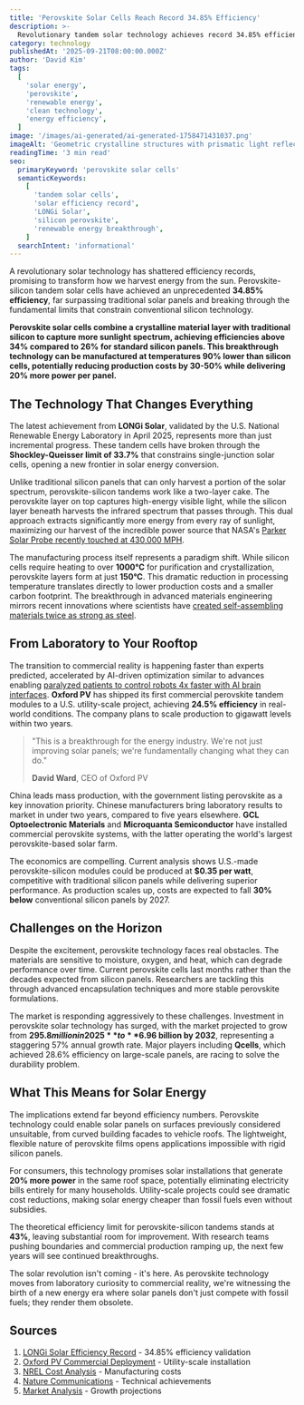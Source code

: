 ```yaml
---
title: 'Perovskite Solar Cells Reach Record 34.85% Efficiency'
description: >-
  Revolutionary tandem solar technology achieves record 34.85% efficiency, surpassing silicon limits and moving closer to the theoretical 43% maximum while promising cheaper, more powerful solar panels.
category: technology
publishedAt: '2025-09-21T08:00:00.000Z'
author: 'David Kim'
tags:
  [
    'solar energy',
    'perovskite',
    'renewable energy',
    'clean technology',
    'energy efficiency',
  ]
image: '/images/ai-generated/ai-generated-1758471431037.png'
imageAlt: 'Geometric crystalline structures with prismatic light reflections, featuring abstract crystal formations in cool blue and silver tones with natural mineral patterns and artistic macro photography'
readingTime: '3 min read'
seo:
  primaryKeyword: 'perovskite solar cells'
  semanticKeywords:
    [
      'tandem solar cells',
      'solar efficiency record',
      'LONGi Solar',
      'silicon perovskite',
      'renewable energy breakthrough',
    ]
  searchIntent: 'informational'
---
```


A revolutionary solar technology has shattered efficiency records, promising to transform how we harvest energy from the sun. Perovskite-silicon tandem solar cells have achieved an unprecedented **34.85% efficiency**, far surpassing traditional solar panels and breaking through the fundamental limits that constrain conventional silicon technology.

**Perovskite solar cells combine a crystalline material layer with traditional silicon to capture more sunlight spectrum, achieving efficiencies above 34% compared to 26% for standard silicon panels. This breakthrough technology can be manufactured at temperatures 90% lower than silicon cells, potentially reducing production costs by 30-50% while delivering 20% more power per panel.**

## The Technology That Changes Everything

The latest achievement from **LONGi Solar**, validated by the U.S. National Renewable Energy Laboratory in April 2025, represents more than just incremental progress. These tandem cells have broken through the **Shockley-Queisser limit of 33.7%** that constrains single-junction solar cells, opening a new frontier in solar energy conversion.

Unlike traditional silicon panels that can only harvest a portion of the solar spectrum, perovskite-silicon tandems work like a two-layer cake. The perovskite layer on top captures high-energy visible light, while the silicon layer beneath harvests the infrared spectrum that passes through. This dual approach extracts significantly more energy from every ray of sunlight, maximizing our harvest of the incredible power source that NASA's [Parker Solar Probe recently touched at 430,000 MPH](/space/parker-solar-probe-christmas-eve-historic-flyby).

The manufacturing process itself represents a paradigm shift. While silicon cells require heating to over **1000°C** for purification and crystallization, perovskite layers form at just **150°C**. This dramatic reduction in processing temperature translates directly to lower production costs and a smaller carbon footprint. The breakthrough in advanced materials engineering mirrors recent innovations where scientists have [created self-assembling materials twice as strong as steel](/science/mit-impossible-2d-material-stronger-than-steel).

## From Laboratory to Your Rooftop

The transition to commercial reality is happening faster than experts predicted, accelerated by AI-driven optimization similar to advances enabling [paralyzed patients to control robots 4x faster with AI brain interfaces](/technology/ucla-brain-chip-paralyzed-patients-4x-faster). **Oxford PV** has shipped its first commercial perovskite tandem modules to a U.S. utility-scale project, achieving **24.5% efficiency** in real-world conditions. The company plans to scale production to gigawatt levels within two years.

> "This is a breakthrough for the energy industry. We're not just improving solar panels; we're fundamentally changing what they can do."
>
> **David Ward**, CEO of Oxford PV

China leads mass production, with the government listing perovskite as a key innovation priority. Chinese manufacturers bring laboratory results to market in under two years, compared to five years elsewhere. **GCL Optoelectronic Materials** and **Microquanta Semiconductor** have installed commercial perovskite systems, with the latter operating the world's largest perovskite-based solar farm.

The economics are compelling. Current analysis shows U.S.-made perovskite-silicon modules could be produced at **$0.35 per watt**, competitive with traditional silicon panels while delivering superior performance. As production scales up, costs are expected to fall **30% below** conventional silicon panels by 2027.

## Challenges on the Horizon

Despite the excitement, perovskite technology faces real obstacles. The materials are sensitive to moisture, oxygen, and heat, which can degrade performance over time. Current perovskite cells last months rather than the decades expected from silicon panels. Researchers are tackling this through advanced encapsulation techniques and more stable perovskite formulations.

The market is responding aggressively to these challenges. Investment in perovskite solar technology has surged, with the market projected to grow from **$295.8 million in 2025** to **$6.96 billion by 2032**, representing a staggering 57% annual growth rate. Major players including **Qcells**, which achieved 28.6% efficiency on large-scale panels, are racing to solve the durability problem.

## What This Means for Solar Energy

The implications extend far beyond efficiency numbers. Perovskite technology could enable solar panels on surfaces previously considered unsuitable, from curved building facades to vehicle roofs. The lightweight, flexible nature of perovskite films opens applications impossible with rigid silicon panels.

For consumers, this technology promises solar installations that generate **20% more power** in the same roof space, potentially eliminating electricity bills entirely for many households. Utility-scale projects could see dramatic cost reductions, making solar energy cheaper than fossil fuels even without subsidies.

The theoretical efficiency limit for perovskite-silicon tandems stands at **43%**, leaving substantial room for improvement. With research teams pushing boundaries and commercial production ramping up, the next few years will see continued breakthroughs.

The solar revolution isn't coming - it's here. As perovskite technology moves from laboratory curiosity to commercial reality, we're witnessing the birth of a new energy era where solar panels don't just compete with fossil fuels; they render them obsolete.

## Sources

1. [LONGi Solar Efficiency Record](https://www.longi.com/en/news/silicon-perovskite-tandem-solar-cells-new-world-efficiency/) - 34.85% efficiency validation
2. [Oxford PV Commercial Deployment](https://www.pv-tech.org/oxford-pv-ships-first-commercial-perovskite-tandem-modules/) - Utility-scale installation
3. [NREL Cost Analysis](https://www.nrel.gov/news/detail/press/2025/improving-tandem-efficiency-can-lower-solar-photovoltaic-module-cost-per-watt) - Manufacturing costs
4. [Nature Communications](https://www.nature.com/articles/s41377-024-01461-x) - Technical achievements
5. [Market Analysis](https://www.coherentmarketinsights.com/industry-reports/perovskite-solar-cell-market) - Growth projections
